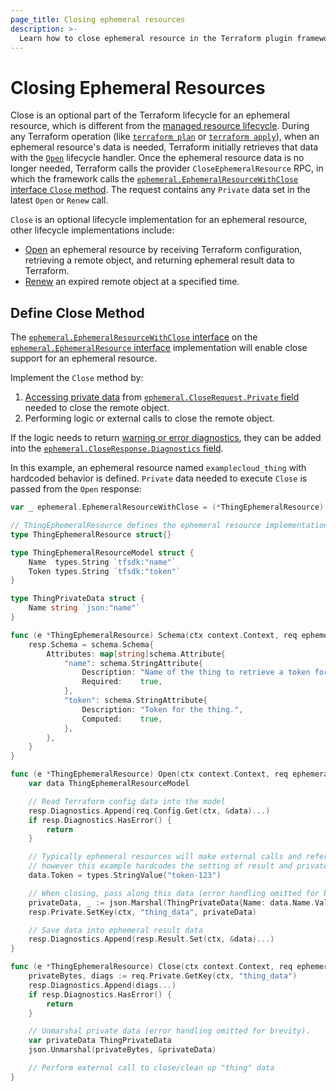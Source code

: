 ```yaml
---
page_title: Closing ephemeral resources
description: >-
  Learn how to close ephemeral resource in the Terraform plugin framework.
---
```


# Closing Ephemeral Resources

Close is an optional part of the Terraform lifecycle for an ephemeral resource, which is different from the [managed resource lifecycle](https://github.com/hashicorp/terraform/blob/main/docs/resource-instance-change-lifecycle.md). During any Terraform operation (like [`terraform plan`](/terraform/cli/commands/plan) or [`terraform apply`](/terraform/cli/commands/apply)), when an ephemeral resource's data is needed, Terraform initially retrieves that data with the [`Open`](/terraform/plugin/framework/ephemeral-resources/open) lifecycle handler. Once the ephemeral resource data is no longer needed, Terraform calls the provider `CloseEphemeralResource` RPC, in which the framework calls the [`ephemeral.EphemeralResourceWithClose` interface `Close` method](https://pkg.go.dev/github.com/hashicorp/terraform-plugin-framework/ephemeral#EphemeralResourceWithClose). The request contains any `Private` data set in the latest `Open` or `Renew` call.

`Close` is an optional lifecycle implementation for an ephemeral resource, other lifecycle implementations include:

- [Open](https://developer.hashicorp.com/terraform/plugin/framework/ephemeral-resources/open123) an ephemeral resource by receiving Terraform configuration, retrieving a remote object, and returning ephemeral result data to Terraform.
- [Renew](/terraform/plugin/framework/ephemeral-resources/renew) an expired remote object at a specified time.

## Define Close Method

The [`ephemeral.EphemeralResourceWithClose` interface](https://pkg.go.dev/github.com/hashicorp/terraform-plugin-framework/ephemeral#EphemeralResourceWithClose) on the [`ephemeral.EphemeralResource` interface](https://pkg.go.dev/github.com/hashicorp/terraform-plugin-framework/ephemeral#EphemeralResource) implementation will enable close support for an ephemeral resource.

Implement the `Close` method by:

1. [Accessing private data](/terraform/plugin/framework/resources/private-state#reading-private-state-data) from [`ephemeral.CloseRequest.Private` field](https://pkg.go.dev/github.com/hashicorp/terraform-plugin-framework/ephemeral#CloseRequest.Private) needed to close the remote object.
1. Performing logic or external calls to close the remote object.

If the logic needs to return [warning or error diagnostics](/terraform/plugin/framework/diagnostics), they can be added into the [`ephemeral.CloseResponse.Diagnostics` field](https://pkg.go.dev/github.com/hashicorp/terraform-plugin-framework/ephemeral#CloseResponse.Diagnostics).

In this example, an ephemeral resource named `examplecloud_thing` with hardcoded behavior is defined. `Private` data needed to execute `Close` is passed from the `Open` response:

```go
var _ ephemeral.EphemeralResourceWithClose = (*ThingEphemeralResource)(nil)

// ThingEphemeralResource defines the ephemeral resource implementation, which also implements Close.
type ThingEphemeralResource struct{}

type ThingEphemeralResourceModel struct {
	Name  types.String `tfsdk:"name"`
	Token types.String `tfsdk:"token"`
}

type ThingPrivateData struct {
	Name string `json:"name"`
}

func (e *ThingEphemeralResource) Schema(ctx context.Context, req ephemeral.SchemaRequest, resp *ephemeral.SchemaResponse) {
	resp.Schema = schema.Schema{
		Attributes: map[string]schema.Attribute{
			"name": schema.StringAttribute{
				Description: "Name of the thing to retrieve a token for.",
				Required:    true,
			},
			"token": schema.StringAttribute{
				Description: "Token for the thing.",
				Computed:    true,
			},
		},
	}
}

func (e *ThingEphemeralResource) Open(ctx context.Context, req ephemeral.OpenRequest, resp *ephemeral.OpenResponse) {
	var data ThingEphemeralResourceModel

	// Read Terraform config data into the model
	resp.Diagnostics.Append(req.Config.Get(ctx, &data)...)
	if resp.Diagnostics.HasError() {
		return
	}

	// Typically ephemeral resources will make external calls and reference returned data,
	// however this example hardcodes the setting of result and private data for brevity.
	data.Token = types.StringValue("token-123")

	// When closing, pass along this data (error handling omitted for brevity).
	privateData, _ := json.Marshal(ThingPrivateData{Name: data.Name.ValueString()})
	resp.Private.SetKey(ctx, "thing_data", privateData)

	// Save data into ephemeral result data
	resp.Diagnostics.Append(resp.Result.Set(ctx, &data)...)
}

func (e *ThingEphemeralResource) Close(ctx context.Context, req ephemeral.CloseRequest, resp *ephemeral.CloseResponse) {
	privateBytes, diags := req.Private.GetKey(ctx, "thing_data")
	resp.Diagnostics.Append(diags...)
	if resp.Diagnostics.HasError() {
		return
	}

	// Unmarshal private data (error handling omitted for brevity).
	var privateData ThingPrivateData
	json.Unmarshal(privateBytes, &privateData)

	// Perform external call to close/clean up "thing" data
}

```
